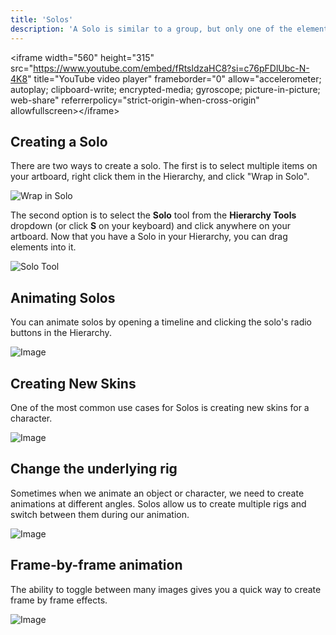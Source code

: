 ```yaml
---
title: 'Solos'
description: 'A Solo is similar to a group, but only one of the elements inside the solo is rendered at a time. This is much faster than having to animate the opacity of each object individually.'
---
```


\<iframe width="560" height="315" src="https://www.youtube.com/embed/fRtsldzaHC8?si=c76pFDlUbc-N-4K8" title="YouTube video player" frameborder="0" allow="accelerometer; autoplay; clipboard-write; encrypted-media; gyroscope; picture-in-picture; web-share" referrerpolicy="strict-origin-when-cross-origin" allowfullscreen>\</iframe>

## Creating a Solo

There are two ways to create a solo. The first is to select multiple items on your artboard, right click them in the Hierarchy, and click "Wrap in Solo".

![Wrap in Solo](https://ucarecdn.com/28ce305c-d84f-45ca-b70f-f0aa925ec21e/)

The second option is to select the **Solo** tool from the **Hierarchy Tools** dropdown (or click **S** on your keyboard) and click anywhere on your artboard. Now that you have a Solo in your Hierarchy, you can drag elements into it.

![Solo Tool](https://ucarecdn.com/0bacaffd-b25c-445f-9677-a4f31c4c2043/)

## Animating Solos

You can animate solos by opening a timeline and clicking the solo's radio buttons in the Hierarchy.

![Image](https://ucarecdn.com/8be34515-c2e9-46f9-9dc3-7347e2528dd9/)

## Creating New Skins

One of the most common use cases for Solos is creating new skins for a character.

![Image](https://ucarecdn.com/1dc10aa9-1dd9-438d-8a3d-8b8192ff9647/)

## Change the underlying rig

Sometimes when we animate an object or character, we need to create animations at different angles. Solos allow us to create multiple rigs and switch between them during our animation.

![Image](https://ucarecdn.com/c168815b-d92e-4c8e-b5f6-4ecbc013e08d/)

## Frame-by-frame animation

The ability to toggle between many images gives you a quick way to create frame by frame effects.

![Image](https://ucarecdn.com/76841fdd-3190-46d5-b553-e33bd7cf9c6d/)